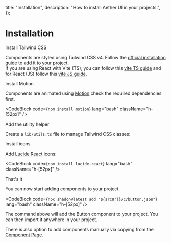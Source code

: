 
  title: "Installation",
  description: "How to install Aether UI in your projects.",
});

# Installation

<Steps>

<Step>Install Tailwind CSS</Step>

Components are styled using Tailwind CSS v4. Follow the [official installation guide](https://tailwindcss.com/docs/installation) to add it to your project. <br/>
If you are using React with Vite (TS), you can follow this [vite TS guide](https://ui.shadcn.com/docs/installation/vite) and for React (JS) follow this [vite JS guide](https://pantharshit007.hashnode.dev/step-by-step-guide-setting-up-shadcn-in-react-js-without-typescript).

<Step>Install Motion</Step>

Components are animated using [Motion](https://motion.dev/) check the required dependencies first.

<CodeBlock code={`npm install motion`} lang="bash" className="h-[52px]" />

<Step>Add the utility helper</Step>

Create a `lib/utils.ts` file to manage Tailwind CSS classes:

<CodeBlock filePath="./src/lib/utils.ts" lang="ts" className="h-fit" shouldExpand={false} />

<Step>Install icons</Step>

Add [Lucide React](https://lucide.dev/) icons:

<CodeBlock code={`npm install lucide-react`} lang="bash" className="h-[52px]" />

<Step>That's it</Step>

You can now start adding components to your project.

<CodeBlock
  code={`npx shadcn@latest add "${srcUrl}/c/button.json"`}
  lang="bash"
  className="h-[52px]"
/>

The command above will add the Button component to your project. You can then import it anywhere in your project.

There is also option to add components manually via copying from the [Component Page](/docs/button/#installation).

</Steps>

<PrevNextBtn current="installation" />
